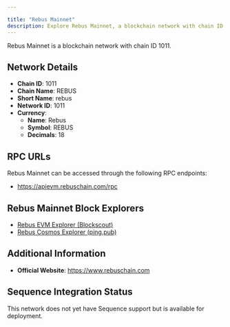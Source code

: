 ```yaml
---

title: "Rebus Mainnet"
description: Explore Rebus Mainnet, a blockchain network with chain ID 1011. Learn about its native currency, Rebus, and how to interact with the network.
---
```




Rebus Mainnet is a blockchain network with chain ID 1011.

## Network Details

- **Chain ID**: 1011
- **Chain Name**: REBUS
- **Short Name**: rebus
- **Network ID**: 1011
- **Currency**: 
  - **Name**: Rebus
  - **Symbol**: REBUS
  - **Decimals**: 18

## RPC URLs

Rebus Mainnet can be accessed through the following RPC endpoints:

- https://apievm.rebuschain.com/rpc

## Rebus Mainnet Block Explorers

- [Rebus EVM Explorer (Blockscout)](https://evm.rebuschain.com)
- [Rebus Cosmos Explorer (ping.pub)](https://cosmos.rebuschain.com)

## Additional Information

- **Official Website**: https://www.rebuschain.com

## Sequence Integration Status

This network does not yet have Sequence support but is available for deployment.
